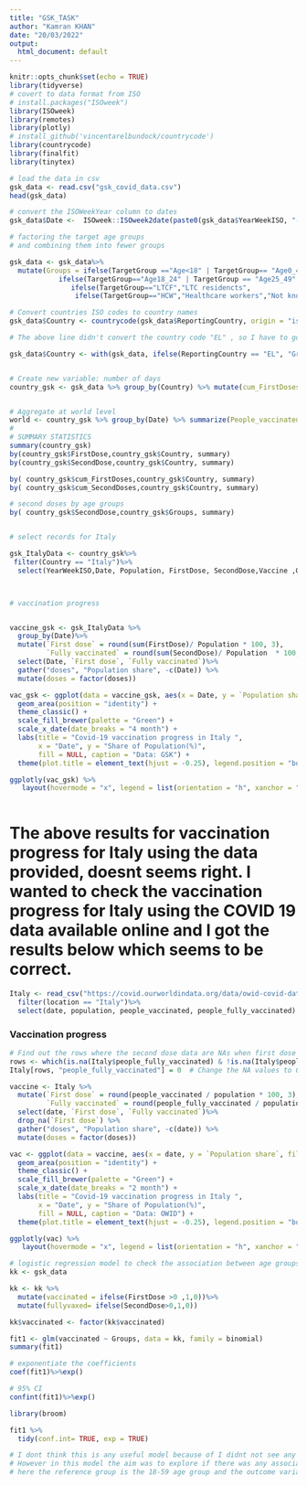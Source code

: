 ```yaml
---
title: "GSK_TASK"
author: "Kamran KHAN"
date: "20/03/2022"
output:
  html_document: default
---
```


```r
knitr::opts_chunk$set(echo = TRUE)
library(tidyverse)
# covert to data format from ISO
# install.packages("ISOweek")
library(ISOweek)
library(remotes)
library(plotly)
# install_github('vincentarelbundock/countrycode')
library(countrycode)
library(finalfit)
library(tinytex)
```


```r

# load the data in csv
gsk_data <- read.csv("gsk_covid_data.csv")
head(gsk_data)

# convert the ISOWeekYear column to dates
gsk_data$Date <-  ISOweek::ISOweek2date(paste0(gsk_data$YearWeekISO, "-1"))

# factoring the target age groups 
# and combining them into fewer groups 

gsk_data <- gsk_data%>%
  mutate(Groups = ifelse(TargetGroup =="Age<18" | TargetGroup== "Age0_4"| TargetGroup=="Age5_9" |TargetGroup=="Age10_14"| TargetGroup== "Age15_17", "Under 18",
            ifelse(TargetGroup=="Age18_24" | TargetGroup == "Age25_49" | TargetGroup=="Age50_59" |  TargetGroup=="ALL" |TargetGroup=="1_Age<60","18-59",                        ifelse(TargetGroup=="Age60_69" | TargetGroup=="Age70_79" | TargetGroup=="Age80+" | TargetGroup=="1_Age60+", "60+",
               ifelse(TargetGroup=="LTCF","LTC residencts",
                ifelse(TargetGroup=="HCW","Healthcare workers","Not known"))))))

# Convert countries ISO codes to country names 
gsk_data$Country <- countrycode(gsk_data$ReportingCountry, origin = "iso2c", destination = "country.name")

# The above line didn't convert the country code "EL" , so I have to google what country was it.-- The EL code is for Greece

gsk_data$Country <- with(gsk_data, ifelse(ReportingCountry == "EL", "Greece", Country))


# Create new variable: number of days
country_gsk <- gsk_data %>% group_by(Country) %>% mutate(cum_FirstDoses=cumsum(as.numeric(FirstDose)),cum_SecondDoses=cumsum(SecondDose), days = Date - first(Date) + 1)


# Aggregate at world level
world <- country_gsk %>% group_by(Date) %>% summarize(People_vaccinated=sum(cum_FirstDoses), Fully_vaccinated=sum(cum_SecondDoses))
# 
# SUMMARY STATISTICS
summary(country_gsk)
by(country_gsk$FirstDose,country_gsk$Country, summary)
by(country_gsk$SecondDose,country_gsk$Country, summary)

by( country_gsk$cum_FirstDoses,country_gsk$Country, summary)
by( country_gsk$cum_SecondDoses,country_gsk$Country, summary)

# second doses by age groups
by( country_gsk$SecondDose,country_gsk$Groups, summary)



```


```r

# select records for Italy

gsk_ItalyData <- country_gsk%>%
 filter(Country == "Italy")%>%
  select(YearWeekISO,Date, Population, FirstDose, SecondDose,Vaccine ,Groups)



# vaccination progress


vaccine_gsk <- gsk_ItalyData %>%
  group_by(Date)%>%
  mutate(`First dose` = round(sum(FirstDose)/ Population * 100, 3),
         `Fully vaccinated` = round(sum(SecondDose)/ Population  * 100, 3)) %>%
  select(Date, `First dose`, `Fully vaccinated`)%>%
  gather("doses", "Population share", -c(Date)) %>%
  mutate(doses = factor(doses))

vac_gsk <- ggplot(data = vaccine_gsk, aes(x = Date, y = `Population share`, fill = doses)) +
  geom_area(position = "identity") +
  theme_classic() +
  scale_fill_brewer(palette = "Green") +
  scale_x_date(date_breaks = "4 month") +
  labs(title = "Covid-19 vaccination progress in Italy ",
       x = "Date", y = "Share of Population(%)",
       fill = NULL, caption = "Data: GSK") +
  theme(plot.title = element_text(hjust = -0.25), legend.position = "bottom")

ggplotly(vac_gsk) %>%
   layout(hovermode = "x", legend = list(orientation = "h", xanchor = "center", x = 0.5, y = -0.1))
  
```



# The above results for vaccination progress for Italy using the data provided, doesnt seems right. I wanted to check the vaccination progress for Italy using the COVID 19 data available online and I got the results below which seems to be correct.








```r

Italy <- read_csv("https://covid.ourworldindata.org/data/owid-covid-data.csv") %>%
  filter(location == "Italy")%>%
  select(date, population, people_vaccinated, people_fully_vaccinated)

```


### Vaccination progress
```r
# Find out the rows where the second dose data are NAs when first dose were given at the start of the vaccination process
rows <- which(is.na(Italy$people_fully_vaccinated) & !is.na(Italy$people_vaccinated))
Italy[rows, "people_fully_vaccinated"] = 0  # Change the NA values to 0

vaccine <- Italy %>%
  mutate(`First dose` = round(people_vaccinated / population * 100, 3),
         `Fully vaccinated` = round(people_fully_vaccinated / population  * 100, 3)) %>%
  select(date, `First dose`, `Fully vaccinated`)%>%
  drop_na(`First dose`) %>%
  gather("doses", "Population share", -c(date)) %>%
  mutate(doses = factor(doses))

vac <- ggplot(data = vaccine, aes(x = date, y = `Population share`, fill = doses)) +
  geom_area(position = "identity") +
  theme_classic() +
  scale_fill_brewer(palette = "Green") +
  scale_x_date(date_breaks = "2 month") +
  labs(title = "Covid-19 vaccination progress in Italy ",
       x = "Date", y = "Share of Population(%)",
       fill = NULL, caption = "Data: OWID") +
  theme(plot.title = element_text(hjust = -0.25), legend.position = "bottom")

ggplotly(vac) %>%
   layout(hovermode = "x", legend = list(orientation = "h", xanchor = "center", x = 0.5, y = -0.1))
```
```r

# logistic regression model to check the association between age groups and getting vaccinated 
kk <- gsk_data

kk <- kk %>% 
  mutate(vaccinated = ifelse(FirstDose >0 ,1,0))%>%
  mutate(fullyvaxed= ifelse(SecondDose>0,1,0))

kk$vaccinated <- factor(kk$vaccinated)

fit1 <- glm(vaccinated ~ Groups, data = kk, family = binomial)
summary(fit1)

# exponentiate the coefficients 
coef(fit1)%>%exp()

# 95% CI
confint(fit1)%>%exp()

library(broom)

fit1 %>% 
  tidy(conf.int= TRUE, exp = TRUE)

# I dont think this is any useful model because of I didnt not see any other variable in the data which I could think of  using in a model
# However in this model the aim was to explore if there was any association between between age group and getting vaccinated at first time (first dose)
# here the reference group is the 18-59 age group and the outcome variable is getting vaccinated (first dose (Y/N))
```
